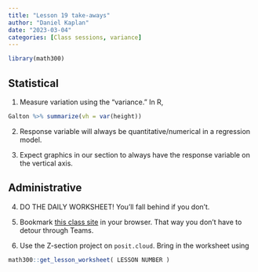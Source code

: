 ```yaml
---
title: "Lesson 19 take-aways"
author: "Daniel Kaplan"
date: "2023-03-04"
categories: [Class sessions, variance]
---
```


```r
library(math300)
```

## Statistical

1. Measure variation using the "variance." In R, 

```r
Galton %>% summarize(vh = var(height))
```

2. Response variable will always be quantitative/numerical in a regression model.

3. Expect graphics in our section to always have the response variable on the vertical axis.

## Administrative

4. DO THE DAILY WORKSHEET! You'll fall behind if you don't.

5. Bookmark [this class site](https://dtkaplan.github.io/Math-300Z/) in your browser. That way you don't have to detour through Teams.

6. Use the Z-section project on `posit.cloud`. Bring in the worksheet using

```r
math300::get_lesson_worksheet( LESSON NUMBER )
```
